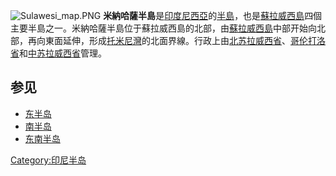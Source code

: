 [[File:Sulawesi_map.PNG|right]]
'''米納哈薩半島'''是[[印度尼西亞|印度尼西亞]]的[[半島|半島]]，也是[[蘇拉威西島|蘇拉威西島]]四個主要半島之一。米納哈薩半島位于蘇拉威西島的北部，由[[蘇拉威西島|蘇拉威西島]]中部开始向北部，再向東面延伸，形成[[托米尼灣|托米尼灣]]的北面界線。行政上由[[北苏拉威西省|北苏拉威西省]]、[[哥伦打洛省|哥伦打洛省]]和[[中苏拉威西省|中苏拉威西省]]管理。

==参见==

*[[东半岛_(苏拉威西岛)|东半岛]]
*[[南半岛_(苏拉威西岛)|南半岛]]
*[[东南半岛_(苏拉威西岛)|东南半岛]]

{{coord|0|50|N|121|0|E|source:jawiki|display=title}}
{{Indonesia-geo-stub}}
[[Category:印尼半岛|Category:印尼半岛]]